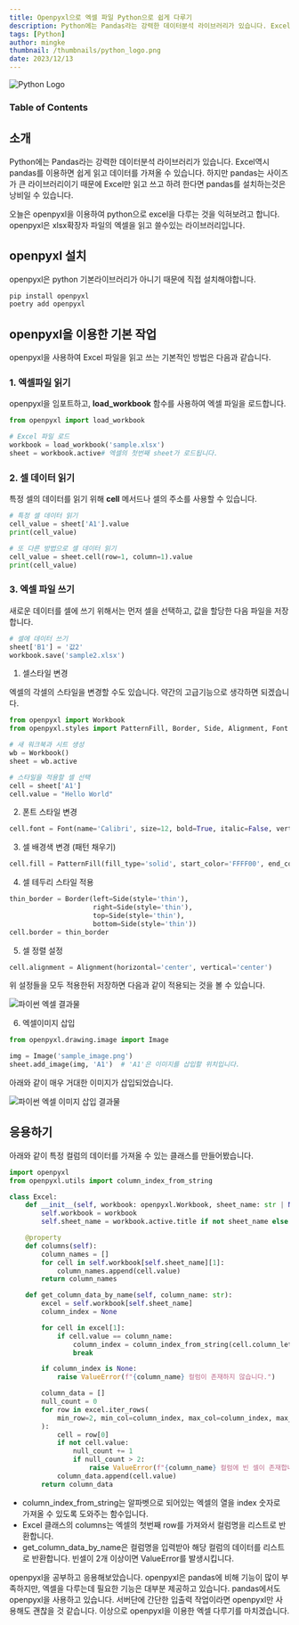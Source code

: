 ```yaml
---
title: Openpyxl으로 엑셀 파일 Python으로 쉽게 다루기
description: Python에는 Pandas라는 강력한 데이터분석 라이브러리가 있습니다. Excel역시 pandas를 이용하면 쉽게 읽고 데이터를 가져올 수 있습니다. 하지만 pandas는 사이즈가 큰 라이브러리이기 때문에 Excel만 읽고 쓰고 하려 한다면 pandas를 설치하는것은 낭비일 수 있습니다. 오늘은 openpyxl을 이용하여 python으로 excel을 다루는 것을 익혀보려고 합니다. openpyxl은 xlsx확장자 파일의 엑셀을 읽고 쓸수있는 라이브러리입니다.
tags: [Python]
author: mingke
thumbnail: /thumbnails/python_logo.png
date: 2023/12/13
---
```


<Image src="/thumbnails/python_logo.png" alt="Python Logo" />

### Table of Contents

## 소개

Python에는 Pandas라는 강력한 데이터분석 라이브러리가 있습니다. Excel역시 pandas를 이용하면 쉽게 읽고 데이터를 가져올 수 있습니다. 하지만 pandas는 사이즈가 큰 라이브러리이기 때문에 Excel만 읽고 쓰고 하려 한다면 pandas를 설치하는것은 낭비일 수 있습니다.

오늘은 openpyxl을 이용하여 python으로 excel을 다루는 것을 익혀보려고 합니다. openpyxl은 xlsx확장자 파일의 엑셀을 읽고 쓸수있는 라이브러리입니다.

## openpyxl 설치

openpyxl은 python 기본라이브러리가 아니기 때문에 직접 설치해야합니다.

```python
pip install openpyxl
poetry add openpyxl
```

## openpyxl을 이용한 기본 작업

openpyxl을 사용하여 Excel 파일을 읽고 쓰는 기본적인 방법은 다음과 같습니다.

### 1. 엑셀파일 읽기

openpyxl을 임포트하고, **load_workbook** 함수를 사용하여 엑셀 파일을 로드합니다.

```python
from openpyxl import load_workbook

# Excel 파일 로드
workbook = load_workbook('sample.xlsx')
sheet = workbook.active# 엑셀의 첫번째 sheet가 로드됩니다.
```

### **2. 셀 데이터 읽기**

특정 셀의 데이터를 읽기 위해 **cell** 메서드나 셀의 주소를 사용할 수 있습니다.

```python
# 특정 셀 데이터 읽기
cell_value = sheet['A1'].value
print(cell_value)

# 또 다른 방법으로 셀 데이터 읽기
cell_value = sheet.cell(row=1, column=1).value
print(cell_value)

```

### **3. 엑셀 파일 쓰기**

새로운 데이터를 셀에 쓰기 위해서는 먼저 셀을 선택하고, 값을 할당한 다음 파일을 저장합니다.

```python
# 셀에 데이터 쓰기
sheet['B1'] = '값2'
workbook.save('sample2.xlsx')

```

1. 셀스타일 변경

엑셀의 각셀의 스타일을 변경할 수도 있습니다. 약간의 고급기능으로 생각하면 되겠습니다.

```python
from openpyxl import Workbook
from openpyxl.styles import PatternFill, Border, Side, Alignment, Font

# 새 워크북과 시트 생성
wb = Workbook()
sheet = wb.active

# 스타일을 적용할 셀 선택
cell = sheet['A1']
cell.value = "Hello World"

```

2. 폰트 스타일 변경

```python
cell.font = Font(name='Calibri', size=12, bold=True, italic=False, vertAlign=None, underline='none', strike=False, color='FF0000')

```

3. 셀 배경색 변경 (패턴 채우기)

```python
cell.fill = PatternFill(fill_type='solid', start_color='FFFF00', end_color='FFFF00')

```

4. 셀 테두리 스타일 적용

```python
thin_border = Border(left=Side(style='thin'),
                     right=Side(style='thin'),
                     top=Side(style='thin'),
                     bottom=Side(style='thin'))
cell.border = thin_border

```

5. 셀 정렬 설정

```python
cell.alignment = Alignment(horizontal='center', vertical='center')

```

위 설정들을 모두 적용한뒤 저장하면 다음과 같이 적용되는 것을 볼 수 있습니다.

<Image src="/openpyxl-python-excel/01.png" alt="파이썬 엑셀 결과물" caption="엑셀 결과물" />

6. 엑셀이미지 삽입

```python
from openpyxl.drawing.image import Image

img = Image('sample_image.png')
sheet.add_image(img, 'A1')  # 'A1'은 이미지를 삽입할 위치입니다.
```

아래와 같이 매우 거대한 이미지가 삽입되었습니다.

<Image
  src="/openpyxl-python-excel/02.jpg"
  alt="파이썬 엑셀 이미지 삽입 결과물"
  caption="엑셀 이미지 삽입 결과물"
/>

## 응용하기

아래와 같이 특정 컬럼의 데이터를 가져올 수 있는 클래스를 만들어봤습니다.

```python
import openpyxl
from openpyxl.utils import column_index_from_string

class Excel:
    def __init__(self, workbook: openpyxl.Workbook, sheet_name: str | None = None):
        self.workbook = workbook
        self.sheet_name = workbook.active.title if not sheet_name else sheet_name

    @property
    def columns(self):
        column_names = []
        for cell in self.workbook[self.sheet_name][1]:
            column_names.append(cell.value)
        return column_names

    def get_column_data_by_name(self, column_name: str):
        excel = self.workbook[self.sheet_name]
        column_index = None

        for cell in excel[1]:
            if cell.value == column_name:
                column_index = column_index_from_string(cell.column_letter)
                break

        if column_index is None:
            raise ValueError(f"{column_name} 컬럼이 존재하지 않습니다.")

        column_data = []
        null_count = 0
        for row in excel.iter_rows(
            min_row=2, min_col=column_index, max_col=column_index, max_row=excel.max_row
        ):
            cell = row[0]
            if not cell.value:
                null_count += 1
                if null_count > 2:
                    raise ValueError(f"{column_name} 컬럼에 빈 셀이 존재합니다. 데이터를 확인해주세요.")
            column_data.append(cell.value)
        return column_data
```

- column_index_from_string는 알파벳으로 되어있는 엑셀의 열을 index 숫자로 가져올 수 있도록 도와주는 함수입니다.
- Excel 클래스의 columns는 엑셀의 첫번째 row를 가져와서 컬럼명을 리스트로 반환합니다.
- get_column_data_by_name은 컬럼명을 입력받아 해당 컬럼의 데이터를 리스트로 반환합니다. 빈셀이 2개 이상이면 ValueError를 발생시킵니다.

openpyxl을 공부하고 응용해보았습니다. openpyxl은 pandas에 비해 기능이 많이 부족하지만, 엑셀을 다루는데 필요한 기능은 대부분 제공하고 있습니다. pandas에서도 openpyxl을 사용하고 있습니다.
서버단에 간단한 입출력 작업이라면 openpyxl만 사용해도 괜찮을 것 같습니다.
이상으로 openpyxl을 이용한 엑셀 다루기를 마치겠습니다.
